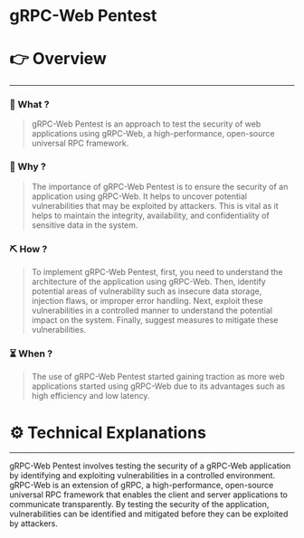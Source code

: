 # gRPC-Web Pentest


# 👉 Overview

---

### 👀 What ?

> gRPC-Web Pentest is an approach to test the security of web applications using gRPC-Web, a high-performance, open-source universal RPC framework.
> 

### 🧐 Why ?

> The importance of gRPC-Web Pentest is to ensure the security of an application using gRPC-Web. It helps to uncover potential vulnerabilities that may be exploited by attackers. This is vital as it helps to maintain the integrity, availability, and confidentiality of sensitive data in the system.
> 

### ⛏️ How ?

> To implement gRPC-Web Pentest, first, you need to understand the architecture of the application using gRPC-Web. Then, identify potential areas of vulnerability such as insecure data storage, injection flaws, or improper error handling. Next, exploit these vulnerabilities in a controlled manner to understand the potential impact on the system. Finally, suggest measures to mitigate these vulnerabilities.
> 

### ⏳ When ?

> The use of gRPC-Web Pentest started gaining traction as more web applications started using gRPC-Web due to its advantages such as high efficiency and low latency.
> 

# ⚙️ Technical Explanations

---

gRPC-Web Pentest involves testing the security of a gRPC-Web application by identifying and exploiting vulnerabilities in a controlled environment. gRPC-Web is an extension of gRPC, a high-performance, open-source universal RPC framework that enables the client and server applications to communicate transparently. By testing the security of the application, vulnerabilities can be identified and mitigated before they can be exploited by attackers.
